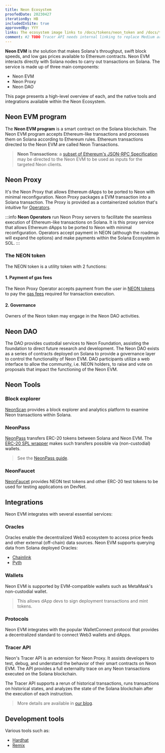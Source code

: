 ```yaml
---
title: Neon Ecosystem
proofedDate: 20230427
iterationBy: HB
includedInSite: true
approvedBy: YYY
links: The ecosystem image links to /docs/tokens/neon_token and /docs/tokens/gas_fees
comment: #2 TODO Tracer API needs internal linking to replace Medium article todo we have more wallets than just MetaMask -- perhaps add an FAQ and link there? TODO what was the outcome of Anton not wanting to use BPF?
---
```


<NeonEcosystemView></NeonEcosystemView>

**Neon EVM** is *the* solution that makes Solana's throughput, swift block speeds, and low gas prices available to Ethereum contracts. Neon EVM interacts directly with Solana nodes to carry out transactions on Solana. The service is made up of three main components:

- Neon EVM
- Neon Proxy
- Neon DAO

This page presents a high-level overview of each, and the native tools and integrations available within the Neon Ecosystem.


## Neon EVM program

The **Neon EVM program** is a smart contract on the Solana blockchain. The Neon EVM program accepts Ethereum-like transactions and processes them on Solana according to Ethereum rules. Ethereum transactions directed to the Neon EVM are called Neon Transactions.

> **Neon Transactions**: a [subset of Ethereum's JSON-RPC Specification](/docs/evm_compatibility/json_rpc_api_methods) may be directed to the Neon EVM to be used as inputs for the targeted Neon clients.

## Neon Proxy

It's the Neon Proxy that allows Ethereum dApps to be ported to Neon with minimal reconfiguration. Neon Proxy packages a EVM transaction into a Solana transaction. The Proxy is provided as a containerized solution that's intuitive for [Operators](/docs/operating/operator-introduction).

:::info
**Neon Operators** run Neon Proxy servers to facilitate the seamless execution of Ethereum-like transactions on Solana. It is this proxy service that allows Ethereum dApps to be ported to Neon with minimal reconfiguration. Operators accept payment in NEON (although the roadmap will expand the options) and make payments within the Solana Ecosystem in SOL.
:::

### The NEON token

The NEON token is a utility token with 2 functions:

#### 1. Payment of gas fees

The Neon Proxy Operator accepts payment from the user in [NEON tokens](/docs/tokens/neon_token) to pay the [gas fees](/docs/tokens/gas_fees) required for transaction execution.

#### 2. Governance

Owners of the Neon token may engage in the Neon DAO activities.

## Neon DAO

The DAO provides custodial services to Neon Foundation, assisting the foundation to direct future research and development. The Neon DAO exists as a series of contracts deployed on Solana to provide a governance layer to control the functionality of Neon EVM. DAO participants utilize a web interface to allow the community, i.e. NEON holders, to raise and vote on proposals that impact the functioning of the Neon EVM.

## Neon Tools

### Block explorer

[NeonScan](https://neonscan.org/) provides a block explorer and analytics platform to examine Neon transactions within Solana.


### NeonPass

[NeonPass](https://devnet.neonpass.live/) transfers ERC-20 tokens between Solana and Neon EVM. The [ERC-20 SPL wrapper](/docs/developing/deploy_facilities/interacting_with_spl_tokens) makes such transfers possible via (non-custodial) wallets.

> See the [NeonPass guide](/docs/token_transferring/neonpass_usage).

### NeonFaucet

[NeonFaucet](https://neonfaucet.org/) provides NEON test tokens and other ERC-20 test tokens to be used for testing applications on DevNet.


## Integrations

Neon EVM integrates with several essential services:

### Oracles

Oracles enable the decentralized Web3 ecosystem to access price feeds and other external (off-chain) data sources. Neon EVM supports querying data from Solana deployed Oracles:
* [Chainlink](/docs/developing/integrate/oracles/integrating_chainlink)
* [Pyth](/docs/developing/integrate/oracles/integrating_pyth)


### Wallets

Neon EVM is supported by EVM-compatible wallets such as MetaMask's non-custodial wallet.

> This allows dApp devs to sign deployment transactions and mint tokens.
<!-- > Learn more about minting and wrapping tokens with Neon EVM. suggest adding link here as Phantom wallet is invovled for Solana-based mints -->

### Protocols

Neon EVM integrates with the popular WalletConnect protocol that provides a decentralized standard to connect Web3 wallets and dApps.

### Tracer API

Neon's Tracer API is an extension for Neon Proxy. It assists developers to test, debug, and understand the behavior of their smart contracts on Neon EVM. The API provides a full externality trace on any Neon transactions executed on the Solana blockchain.

The Tracer API supports a rerun of historical transactions, runs transactions on historical states, and analyzes the state of the Solana blockchain after the execution of each instruction.

> More details are available in [our blog](https://medium.com/neon-labs/neon-proxy-tracing-api-fdb3842a80fa).

## Development tools

Various tools such as:
- [Hardhat](/docs/developing/deploy_facilities/using_hardhat)
- [Remix](/docs/developing/deploy_facilities/using_remix)

